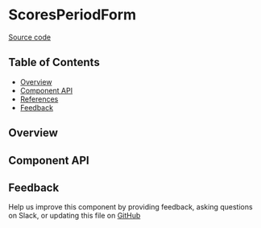 
<Meta title="MDX/ScoresPeriodForm" of={stories} />

# ScoresPeriodForm

[Source code](https://github.com/leemonade/bubbles/tree/main/packages/components/scores/ScoresPeriodForm)

## Table of Contents

- [Overview](#overview)
- [Component API](#component-api)
- [References](#references)
- [Feedback](#feedback)

## Overview

<Primary />

## Component API

<Controls />

## Feedback

Help us improve this component by providing feedback, asking questions on Slack, or updating this file on
[GitHub](https://github.com/leemonade/bubbles/edit/main/packages/components/scores/ScoresPeriodForm.mdx)
